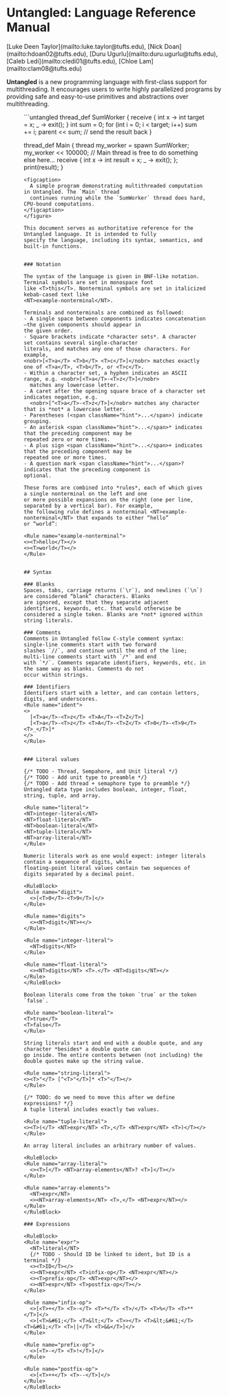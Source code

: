 

# Untangled: Language Reference Manual

<div style={{ marginTop: '-1rem', marginBottom: '3rem' }}>
  [Luke Deen Taylor](mailto:luke.taylor@tufts.edu),
  [Nick Doan](mailto:hdoan02@tufts.edu),
  [Duru Ugurlu](mailto:duru.ugurlu@tufts.edu),
  [Caleb Ledi](mailto:cledi01@tufts.edu),
  [Chloe Lam](mailto:clam08@tufts.edu)
</div>

**Untangled** is a new programming language with first-class support for multithreading. It
encourages users to write highly parallelized programs by providing safe and easy-to-use primitives
and abstractions over multithreading.

<figure>
  ```untangled
  thread_def SumWorker {
    receive { int x -> int target = x; _ -> exit(); }
    int sum = 0;
    for (int i = 0; i < target; i++) sum += i;
    parent << sum; // send the result back
  }

  thread_def Main {
    thread my_worker = spawn SumWorker;
    my_worker << 100000;
    // Main thread is free to do something else here...
    receive { int x -> int result = x; _ -> exit(); };
    print(result);
  }
  ```
  <figcaption>
    A simple program demonstrating multithreaded computation in Untangled. The `Main` thread
    continues running while the `SumWorker` thread does hard, CPU-bound computations.
  </figcaption>
</figure>

This document serves as authoritative reference for the Untangled language. It is intended to fully
specify the language, including its syntax, semantics, and built-in functions.


### Notation

The syntax of the language is given in BNF-like notation. Terminal symbols are set in monospace font
like <T>this</T>. Nonterminal symbols are set in italicized kebab-cased text like
<NT>example-nonterminal</NT>.

Terminals and nonterminals are combined as followed:
- A single space between components indicates concatenation—the given components should appear in
  the given order.
- Square brackets indicate *character sets*. A character set contains several single-character
  literals, and matches any one of those characters. For example,
  <nobr>[<T>a</T> <T>b</T> <T>c</T>]</nobr> matches exactly one of <T>a</T>, <T>b</T>, or <T>c</T>.
  - Within a character set, a hyphen indicates an ASCII range, e.g. <nobr>[<T>a</T>-<T>z</T>]</nobr>
    matches any lowercase letter.
  - A caret after the opening square brace of a character set indicates negation, e.g.
    <nobr>[^<T>a</T>-<T>z</T>]</nobr> matches any character that is *not* a lowercase letter.
- Parentheses (<span className="hint">...</span>) indicate grouping.
- An asterisk <span className="hint">...</span>* indicates that the preceding component may be
  repeated zero or more times.
- A plus sign <span className="hint">...</span>+ indicates that the preceding component may be
  repeated one or more times.
- A question mark <span className="hint">...</span>? indicates that the preceding component is
  optional.

These forms are combined into *rules*, each of which gives a single nonterminal on the left and one
or more possible expansions on the right (one per line, separated by a vertical bar). For example,
the following rule defines a nonterminal <NT>example-nonterminal</NT> that expands to either “hello”
or “world”:

<Rule name="example-nonterminal">
  <><T>hello</T></>
  <><T>world</T></>
</Rule>


## Syntax

### Blanks
Spaces, tabs, carriage returns (`\r`), and newlines (`\n`) are considered “blank” characters. Blanks
are ignored, except that they separate adjacent identifiers, keywords, etc. that would otherwise be
considered a single token. Blanks are *not* ignored within string literals.

### Comments
Comments in Untangled follow C-style comment syntax: single-line comments start with two forward
slashes `//`, and continue until the end of the line; multi-line comments start with `/*` and end
with `*/`. Comments separate identifiers, keywords, etc. in the same way as blanks. Comments do not
occur within strings.

### Identifiers
Identifiers start with a letter, and can contain letters, digits, and underscores.
<Rule name="ident">
  <>
    [<T>a</T>-<T>z</T> <T>A</T>-<T>Z</T>]
    [<T>a</T>-<T>z</T> <T>A</T>-<T>Z</T> <T>0</T>-<T>9</T> <T>_</T>]*
  </>
</Rule>


### Literal values

{/* TODO - Thread, Sempahore, and Unit literal */}
{/* TODO - Add unit type to preamble */}
{/* TODO - Add thread + semaphore type to preamble */}
Untangled data type includes boolean, integer, float, string, tuple, and array. 

<Rule name="literal">
  <NT>integer-literal</NT>
  <NT>float-literal</NT>
  <NT>boolean-literal</NT>
  <NT>tuple-literal</NT>
  <NT>array-literal</NT>
</Rule>

Numeric literals work as one would expect: integer literals contain a sequence of digits, while
floating-point literal values contain two sequences of digits separated by a decimal point.

<RuleBlock>
  <Rule name="digit">
    <>[<T>0</T>-<T>9</T>]</>
  </Rule>

  <Rule name="digits">
    <><NT>digit</NT>+</>
  </Rule>

  <Rule name="integer-literal">
    <NT>digits</NT>
  </Rule>

  <Rule name="float-literal">
    <><NT>digits</NT> <T>.</T> <NT>digits</NT></>
  </Rule>
</RuleBlock>

Boolean literals come from the token `true` or the token `false`.

<Rule name="boolean-literal">
  <T>true</T>
  <T>false</T>
</Rule>

String literals start and end with a double quote, and any character *besides* a double quote can
go inside. The entire contents between (not including) the double quotes make up the string value.

<Rule name="string-literal">
  <><T>"</T> [^<T>"</T>]* <T>"</T></>
</Rule>

{/* TODO: do we need to move this after we define expressions? */}
A tuple literal includes exactly two values.

<Rule name="tuple-literal">
  <><T>(</T> <NT>expr</NT> <T>,</T> <NT>expr</NT> <T>)</T></>
</Rule>

An array literal includes an arbitrary number of values.

<RuleBlock>
  <Rule name="array-literal">
    <><T>[</T> <NT>array-elements</NT>? <T>]</T></>
  </Rule>

  <Rule name="array-elements">
    <NT>expr</NT>
    <><NT>array-elements</NT> <T>,</T> <NT>expr</NT></>
  </Rule>
</RuleBlock>

### Expressions

<RuleBlock>
  <Rule name="expr">
    <NT>literal</NT>
    {/* TODO - Should ID be linked to ident, but ID is a terminal */}
    <><T>ID</T></>
    <><NT>expr</NT> <T>infix-op</T> <NT>expr</NT></>
    <><T>prefix-op</T> <NT>expr</NT></>
    <><NT>expr</NT> <T>postfix-op</T></>
  </Rule>

  <Rule name="infix-op">
    <>[<T>+</T> <T>-</T> <T>*</T> <T>/</T> <T>%</T> <T>**</T>]</>
    <>[<T>&#61;</T> <T>&lt;</T> <T>></T> <T>&lt;&#61;</T> <T>&#61;</T> <T>||</T> <T>&&</T>]</>
  </Rule>

  <Rule name="prefix-op">
    <>[<T>-</T> <T>!</T>]</>
  </Rule>

  <Rule name="postfix-op">
    <>[<T>++</T> <T>--</T>]</>
  </Rule>
</RuleBlock>
